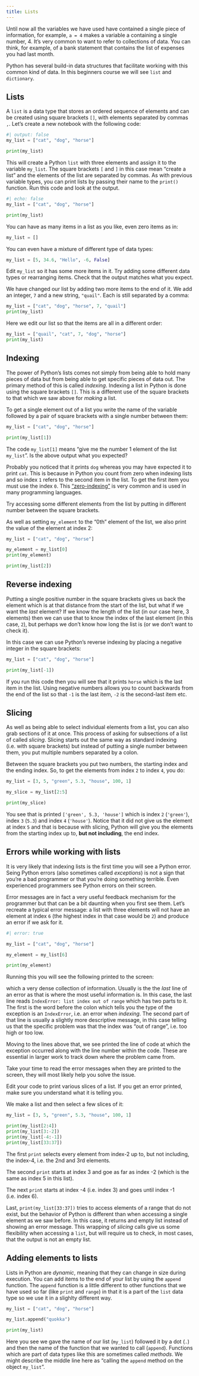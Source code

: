 ```yaml
---
title: Lists
---
```


Until now all the variables we have used have contained a single piece of information, for example, `a = 4` makes a variable a containing a single number, 4. It’s very common to want to refer to collections of data. You can think, for example, of a bank statement that contains the list of expenses you had last month.

Python has several build-in data structures that facilitate working with this common kind of data. In this beginners course we will see `list` and `dictionary`.

## Lists

A `list` is a data type that stores an ordered sequence of elements and can be created using square brackets `[]`, with elements separated by commas `,`. Let's create a new notebook with the following code:

```python
#| output: false
my_list = ["cat", "dog", "horse"]

print(my_list)
```

This will create a Python `list` with three elements and assign it to the variable `my_list`. The square brackets `[` and `]` in this case mean "create a list" and the elements of the list are separated by commas. As with previous variable types, you can print lists by passing their name to the `print()` function. Run this code and look at the output.
```python
#| echo: false
my_list = ["cat", "dog", "horse"]

print(my_list)
```

You can have as many items in a list as you like, even zero items as in:

```python
my_list = []
```

You can even have a mixture of different type of data types:

```python
my_list = [5, 34.6, "Hello", -6, False]
```

::: {#exercise1 .callout-note title="Exercise" icon=false} 
Edit `my_list` so it has some more items in it. Try adding some different data types or rearranging items. Check that the output matches what you expect.

:::

::: {#answer .callout-caution icon=false title='Answer' collapse="true"}
We have changed our list by adding two more items to the end of it. We add an integer, `7` and a new string, `"quail"`. Each is still separated by a comma:

```python
my_list = ["cat", "dog", "horse", 7, "quail"]
print(my_list)
```


Here we edit our list so that the items are all in a different order:

```python
my_list = ["quail", "cat", 7, "dog", "horse"]
print(my_list)
```
:::



## Indexing

The power of Python's lists comes not simply from being able to hold many pieces of data but from being able to get specific pieces of data out. The primary method of this is called *indexing*. Indexing a list in Python is done using the square brackets `[]`. This is a different use of the square brackets to that which we saw above for *making* a list.

To get a single element out of a list you write the name of the variable followed by a pair of square brackets with a single number between them:

```python
my_list = ["cat", "dog", "horse"]

print(my_list[1])
```

The code `my_list[1]` means "give me the number 1 element of the list `my_list`". Is the above output what you expected?

Probably you noticed that it prints `dog` whereas you may have expected it to print `cat`. This is because in Python you count from zero when indexing lists and so index `1` refers to the second item in the list. To get the first item you must use the index `0`. This ["zero-indexing"](https://en.wikipedia.org/wiki/Zero-based_numbering) is very common and is used in many programming languages.

::: {#exercise-2 .callout-note title="Exercise" icon=false} 
Try accessing some different elements from the list by putting in different number between the square brackets.
:::

::: {#answer .callout-caution icon=false title='Answer' collapse="true"}
As well as setting `my_element` to the "0th" element of the list, we also print the value of the element at index 2:

```python
my_list = ["cat", "dog", "horse"]

my_element = my_list[0]
print(my_element)

print(my_list[2])
```
:::


## Reverse indexing

Putting a single positive number in the square brackets gives us back the element which is at that distance from the start of the list, but what if we want the *last* element? If we know the length of the list (in our case here, 3 elements) then we can use that to know the index of the last element (in this case, `2`), but perhaps we don't know how long the list is (or we don't want to check it).

In this case we can use Python's reverse indexing by placing a negative integer in the square brackets:

```python
my_list = ["cat", "dog", "horse"]

print(my_list[-1])
```


If you run this code then you will see that it prints `horse` which is the last item in the list. Using negative numbers allows you to count backwards from the end of the list so that `-1` is the last item, `-2` is the second-last item etc.


## Slicing

As well as being able to select individual elements from a list, you can also grab sections of it at once. This process of asking for subsections of a list of called *slicing*. Slicing starts out the same way as standard indexing (i.e. with square brackets) but instead of putting a single number between them, you put multiple numbers separated by a colon.

Between the square brackets you put two numbers, the starting index and the ending index. So, to get the elements from index `2` to index `4`, you do:

```python

my_list = [3, 5, "green", 5.3, "house", 100, 1]

my_slice = my_list[2:5]

print(my_slice)
```

You see that is printed `['green', 5.3, 'house']` which is index `2` (`'green'`), index `3` (`5.3`) and index `4` (`'house'`). Notice that it did not give us the element at index `5` and that is because with slicing, Python will give you the elements from the starting index up to, **but not including**, the end index.



## Errors while working with lists

It is very likely that indexing lists is the first time you will see a Python error. Seing Python errors (also sometimes called *exceptions*) is not a sign that you're a bad programmer or that you're doing something terrible. Even experienced programmers see Python errors on their screen.

Error messages are in fact a very useful feedback mechanism for the programmer but that can be a bit daunting when you first see them. Let's recreate a typical error message: a list with three elements will not have an element at index `6` (the highest index in that case would be `2`) and produce an error if we ask for it.

```python
#| error: true

my_list = ["cat", "dog", "horse"]

my_element = my_list[6]

print(my_element)
```

Running this you will see the following printed to the screen:

which a very dense collection of information. Usually is the the *last* line of an error as that is where the most useful information is. In this case, the last line reads `IndexError: list index out of range` which has two parts to it. The first is the word before the colon which tells you the type of the exception is an `IndexError`, i.e. an error when *indexing*. The second part of that line is usually a slightly more descriptive message, in this case telling us that the specific problem was that the index was "out of range", i.e. too high or too low.

Moving to the lines above that, we see printed the line of code at which the exception occurred along with the line number within the code. These are essential in larger work to track down where the problem came from.

Take your time to read the error messages when they are printed to the screen, they will most likely help you solve the issue.


::: {#exercise3 .callout-note title="Exercise" icon=false} 
Edit your code to print various slices of a list. If you get an error printed, make sure you understand what it is telling you.
:::

::: {#answer3 .callout-caution icon=false title='Answer' collapse="true"}
We make a list and then select a few slices of it:

```python
my_list = [3, 5, "green", 5.3, "house", 100, 1]

print(my_list[2:4])
print(my_list[3:-2])
print(my_list[-4:-1])
print(my_list[33:37])
```

The first `print` selects every element from index-2 up to, but not including, the index-4, i.e. the 2nd and 3rd elements.

The second `print` starts at index 3 and goe as far as index -2 (which is the same as index 5 in this list).

The next `print` starts at index -4 (i.e. index 3) and goes until index -1 (i.e. index 6).

Last, `print(my_list[33:37])` tries to access elements of a range that do not exist, but the behavior of Python is different than when accessing a single element as we saw before. In this case, it returns and empty list instead of showing an error message. This wrapping of *slicing* calls give us some flexibility when accessing a `list`, but will require us to check, in most cases, that the output is not an empty list.

:::


## Adding elements to lists

Lists in Python are *dynamic*, meaning that they can change in size during execution. You can add items to the end of your list by using the `append` function. The `append` function is a little different to other functions that we have used so far (like `print` and `range`) in that it is a part of the `list` data type so we use it in a slighlty different way.

```python
my_list = ["cat", "dog", "horse"]

my_list.append("quokka")

print(my_list)
```


Here you see we gave the name of our list (`my_list`) followed it by a dot (`.`) and then the name of the function that we wanted to call (`append`). Functions which are part of data types like this are sometimes called *methods*. We might describe the middle line here as "calling the `append` method on the object `my_list`".

